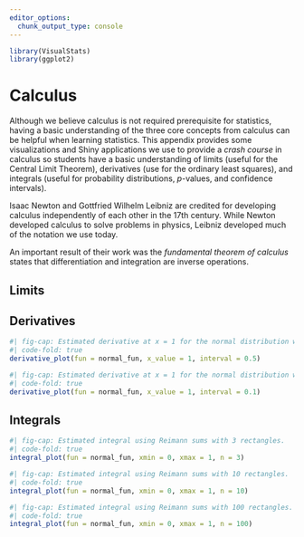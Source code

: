 ```yaml
---
editor_options:
  chunk_output_type: console
---
```


```r
library(VisualStats)
library(ggplot2)
```

# Calculus

Although we believe calculus is not required prerequisite for statistics, having a basic understanding of the three core concepts from calculus can be helpful when learning statistics. This appendix provides some visualizations and Shiny applications we use to provide a *crash course* in calculus so students have a basic understanding of limits (useful for the Central Limit Theorem), derivatives (use for the ordinary least squares), and integrals (useful for probability distributions, *p*-values, and confidence intervals).

Isaac Newton and Gottfried Wilhelm Leibniz are credited for developing calculus independently of each other in the 17th century. While Newton developed calculus to solve problems in physics, Leibniz developed much of the notation we use today. 

An important result of their work was the  *fundamental theorem of calculus* states that differentiation and integration are inverse operations. 

## Limits


## Derivatives

```r
#| fig-cap: Estimated derivative at x = 1 for the normal distribution with a delta x of 0.5.
#| code-fold: true
derivative_plot(fun = normal_fun, x_value = 1, interval = 0.5)
```

```r
#| fig-cap: Estimated derivative at x = 1 for the normal distribution with a delta x of 0.1.
#| code-fold: true
derivative_plot(fun = normal_fun, x_value = 1, interval = 0.1)
```



## Integrals

```r
#| fig-cap: Estimated integral using Reimann sums with 3 rectangles.
#| code-fold: true
integral_plot(fun = normal_fun, xmin = 0, xmax = 1, n = 3)
```

```r
#| fig-cap: Estimated integral using Reimann sums with 10 rectangles.
#| code-fold: true
integral_plot(fun = normal_fun, xmin = 0, xmax = 1, n = 10)
```

```r
#| fig-cap: Estimated integral using Reimann sums with 100 rectangles.
#| code-fold: true
integral_plot(fun = normal_fun, xmin = 0, xmax = 1, n = 100)
```
